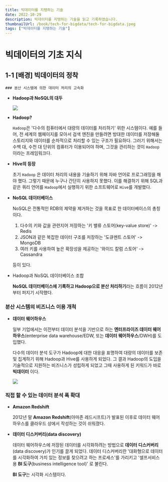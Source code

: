 ```yaml
---
title: 빅데이터를 지탱하는 기술
date: 2022-10-29
description: 빅데이터를 지탱하는 기술을 읽고 기록하였습니다.
thumbnailUrl: /book/tech-for-bigdata/tech-for-bigdata.jpeg
tags: ["빅데이터를 지탱하는 기술"]
---
```


# 빅데이터의 기초 지식

## 1-1 [배경] 빅데이터의 정착

    ### 분산 시스템에 의한 데이터 처리의 고속화

- **Hadoop과 NoSQL의 대두**

  ![](/book/tech-for-bigdata/hadoop.PNG)

- **Hadoop?**

  `Hadoop`은 '다수의 컴퓨터에서 대량의 데이터를 처리하기' 위한 시스템이다. 예를 들어, 전 세계의 웹페이지를 모아서 검색 엔진을 만들려면 방대한 데이터를 저장해둘 스토리지와 데이터를 순차적으로 처리할 수 있는 구조가 필요하다.
  그러기 위해서는 수백 대, 수천 대 단위의 컴퓨터가 이용되어야 하며, 그것을 관리하는 것이 `Hadoop`이라는 프레임워크다.

- **Hive의 등장**

  초기 `Hadoop` 은 데이터 처리의 내용을 기술하기 위해 자바 언어로 프로그래밍을 해야 했다. 그렇기 때문에 누구나 간단히 사용하지 못했다.
  이를 해결하기 위해 SQL과 같은 쿼리 언어를 `Hadoop`에서 실행하기 위한 소프트웨어로 `Hive`를 개발했다.

- **NoSQL 데이터베이스**

  NoSQL은 전통적인 RDB의 제약을 제거하는 것을 목표로 한 데이터베이스의 총칭이다.

  1. 다수의 키와 값을 관련지어 저장하는 '키 밸류 스토어(key-value store)' -> Redis
  2. JSON과 같은 복잡한 데이터 구조를 저장하는 '도큐멘트 스토어' -> MongoDB
  3. 여러 키를 사용하여 높은 확장성을 제공하는 '와이드 칼럼 스토어' -> Cassandra

  등이 있다.

- Hadoop과 NoSQL 데이터베이스 조합

  **NoSQL 데이터베이스에 기록하고 Hadoop으로 분산 처리하기**라는 흐름이 2012년부터 퍼지기 시작했다.

### 분산 시스템의 비즈니스 이용 개척

- **데이터 웨어하우스**

  일부 기업에서는 이전부터 데이터 분석을 기반으로 하는 **엔터프라이즈 데이터 웨어하우스**(enterprise data warehouse/EDW, 또는 **데이터 웨어하우스**/DWH)를 도입했다.

  다수의 데이터 분석 도구가 Hadoop에 대한 대응을 표명하여 대량의 데이터를 보존 및 집계하기 위해 Hadoop과 Hive를 사용하게 되었다.
  그 결과 Hadoop의 도입을 기술적으로 지원하는 비즈니스가 성립하게 되었고 그때 사용하게 된 키워드가 바로 **빅데이터** 이다.

  ![](/book/tech-for-bigdata/data-warehouse.PNG)

### 직접 할 수 있는 데이터 분석 폭 확대

- **Amazon Redshift**

  2012년 말 **Amazon Redshift**(아마존 레드시프트)가 발표된 이후로 데이터 웨어하우스를 클라우드 상에서 작성하는 것이 쉬워졌다.

- **데이터 디스커버리(data discovery)**

  데이터 웨어하우스에 저장된 데이터를 시각화하려는 방법으로 **데이터 디스커버리**(data discovery)가 인기를 끌게 되었다.
  데이터 디스커버리란 '대화형으로 데이터를 시각화하여 가치 있는 정보를 찾으려고 하는 프로세스'를 가리키고 '셀프서비스용 **BI 도구**(business intelligence tool)' 로 불린다.

  **BI 도구**는 시각화 시스템이다.
